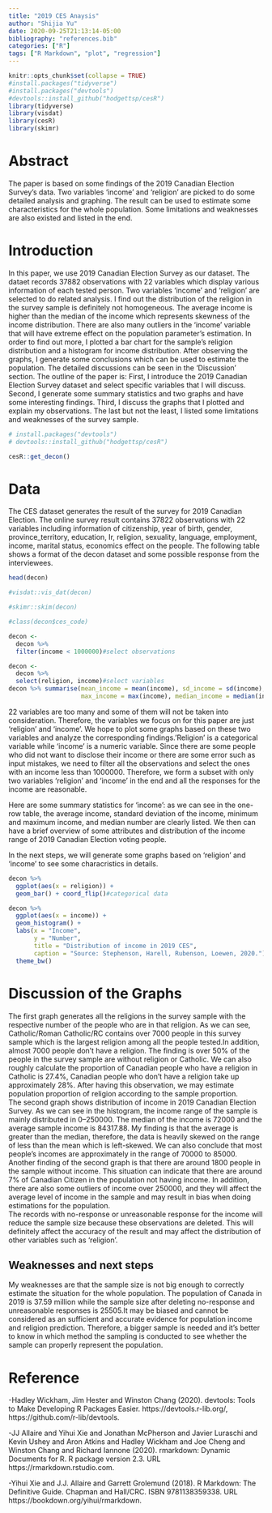```yaml
---
title: "2019 CES Anaysis"
author: "Shijia Yu"
date: 2020-09-25T21:13:14-05:00
bibliography: "references.bib"
categories: ["R"]
tags: ["R Markdown", "plot", "regression"]
---
```


```r
knitr::opts_chunk$set(collapse = TRUE)
#install.packages("tidyverse")
#install.packages("devtools")
#devtools::install_github("hodgettsp/cesR")
library(tidyverse)
library(visdat)
library(cesR)
library(skimr)
```

# Abstract
The paper is based on some findings of the 2019 Canadian Election Survey's data. Two variables 'income' and 'religion' are picked to do some detailed analysis and graphing. The result can be used to estimate some characteristics for the whole population. Some limitations and weaknesses are also existed and listed in the end.

# Introduction

  In this paper, we use 2019 Canadian Election Survey as our dataset. The dataet records 37882 observations with 22 variables which display various information of each tested person. Two variables 'income' and 'religion' are selected to do related analysis. I find out the distribution of the religion in the survey sample is definitely not homogeneous. The average income is higher than the median of the income which represents skewness of the income distribution. There are also many outliers in the 'income' variable that will have extreme effect on the population parameter's estimation.
  In order to find out more, I plotted a bar chart for the sample's religion distribution and a histogram for income distribution. After observing the graphs, I generate some conclusions which can be used to estimate the population. The detailed discussions can be seen in the 'Discussion' section.
    The outline of the paper is: First, I introduce the 2019 Canadian Election Survey dataset and select specific variables that I will discuss. Second, I generate some summary statistics and two graphs and have some interesting findings. Third, I discuss the graphs that I plotted and explain my observations. The last but not the least, I listed some limitations and weaknesses of the survey sample.

```r
# install.packages("devtools")
# devtools::install_github("hodgettsp/cesR")

cesR::get_decon()
```

# Data

The CES dataset generates the result of the survey for 2019 Canadian Election. The online survey result contains 37822 observations with 22 variables including information of citizenship, year of birth, gender, province_territory, education, Ir, religion, sexuality, language, employment, income, marital status, economics effect on the people. The following table shows a format of the decon dataset and some possible response from the interviewees. 
```r
head(decon)
```

```r
#visdat::vis_dat(decon)

#skimr::skim(decon)

#class(decon$ces_code)

decon <- 
  decon %>% 
  filter(income < 1000000)#select observations

decon <- 
  decon %>% 
  select(religion, income)#select variables
decon %>% summarise(mean_income = mean(income), sd_income = sd(income), min_income = min(income),
                    max_income = max(income), median_income = median(income))

```
22 variables are too many and some of them will not be taken into consideration. Therefore, the variables we focus on for this paper are just 'religion' and 'income'. We hope to plot some graphs based on these two variables and analyze the corresponding findings.'Religion' is a categorical variable while 'income' is a numeric variable. Since there are some people who did not want to disclose their income or there are some error such as input mistakes, we need to filter all the observations and select the ones with an income less than 1000000.  Therefore, we form a subset with only two variables 'religion' and 'income' in the end and all the responses for the income are reasonable.

Here are some summary statistics for 'income': as we can see in the one-row table, the average income, standard deviation of the income, minimum and maximum income, and median number are clearly listed. We then can have a brief overview of some attributes and distribution of the income range of 2019 Canadian Election voting people. 

In the next steps, we will generate some graphs based on 'religion' and 'income' to see some characristics in details.

```r
decon %>% 
  ggplot(aes(x = religion)) +
  geom_bar() + coord_flip()#categorical data
```
 

```r
decon %>% 
  ggplot(aes(x = income)) +
  geom_histogram() +
  labs(x = "Income",
       y = "Number",
       title = "Distribution of income in 2019 CES",
       caption = "Source: Stephenson, Harell, Rubenson, Loewen, 2020.") +
  theme_bw()
```

# Discussion of the Graphs

  The first graph generates all the religions in the survey sample with the respective number of the people who are in that religion. As we can see, Catholic/Roman Catholic/RC contains over 7000 people in this survey sample which is the largest religion among all the people tested.In addition, almost 7000 people don't have a religion. The finding is over 50% of the people in the survey sample are without religion or Catholic. We can also roughly calculate the proportion of Canadian people who have a religion in Catholic is 27.4%, Canadian people who don't have a religion take up approximately 28%. After having this observation, we may estimate population proportion of religion according to the sample proportion.  
  The second graph shows distribution of income in 2019 Canadian Election Survey. As we can see in the histogram, the income range of the sample is mainly distributed in 0--250000. The median of the income is 72000 and the average sample income is 84317.88. My finding is that the average is greater than the median, therefore, the data is heavily skewed on the range of less than the mean which is left-skewed. We can also conclude that most people's incomes are approximately in the range of 70000 to 85000. 
  Another finding of the second graph is that there are around 1800 people in the sample without income. This situation can indicate that there are around 7% of Canadian Citizen in the population not having income. In addition, there are also some outliers of income over 250000, and they will affect the average level of income in the sample and may result in bias when doing estimations for the population.  
  The records with no-response or unreasonable response for the income will reduce the sample size because these observations are deleted. This will definitely affect the accuracy of the result and may affect the distribution of other variables such as 'religion'.

## Weaknesses and next steps

  My weaknesses are that the sample size is not big enough to correctly estimate the situation for the whole population. The population of Canada in 2019 is 37.59 million while the sample size after deleting no-response and unreasonable responses is 25505.It may be biased and cannot be considered as an sufficient and accurate evidence for population income and religion prediction. 
  Therefore, a bigger sample is needed and it's better to know in which method the sampling is conducted to see whether the sample can properly represent the population. 

# Reference
-Hadley Wickham, Jim Hester and Winston Chang (2020). devtools: Tools to Make Developing R Packages Easier.
  https://devtools.r-lib.org/, https://github.com/r-lib/devtools.

-JJ Allaire and Yihui Xie and Jonathan McPherson and Javier Luraschi and Kevin Ushey and Aron Atkins and Hadley Wickham
  and Joe Cheng and Winston Chang and Richard Iannone (2020). rmarkdown: Dynamic Documents for R. R package version 2.3.
  URL https://rmarkdown.rstudio.com.

-Yihui Xie and J.J. Allaire and Garrett Grolemund (2018). R Markdown: The Definitive Guide. Chapman and Hall/CRC. ISBN
  9781138359338. URL https://bookdown.org/yihui/rmarkdown.



